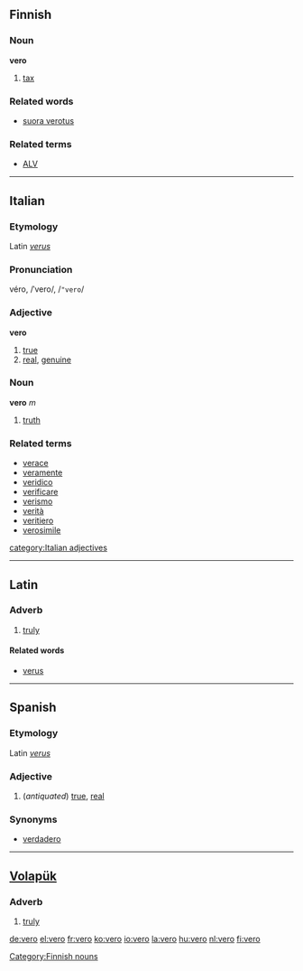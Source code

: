 ==Finnish==
===Noun===
'''vero'''

# [[tax]]

===Related words===
*[[suora verotus]]

===Related terms===
*[[ALV]]

[[Category:Finnish nouns]]

----

==Italian==
===Etymology===
Latin ''[[verus]]''
===Pronunciation===
véro, /ˈvero/, /<tt>"vero</tt>/
===Adjective===
'''vero'''

# [[true]]
# [[real]], [[genuine]]

===Noun===
'''vero''' ''m''

# [[truth]]

===Related terms===
*[[verace]]
*[[veramente]]
*[[veridico]]
*[[verificare]]
*[[verismo]]
*[[verità]]
*[[veritiero]]
*[[verosimile]]

[[category:Italian adjectives]]
----

==Latin==
===Adverb===
#[[truly]]

====Related words====
*[[verus]]

----

== Spanish ==
=== Etymology ===
Latin ''[[verus]]''
=== Adjective ===
{{es-adj|feminine=vera}}
# (''antiquated'') [[true]], [[real]]
=== Synonyms ===
* [[verdadero]]

----

== [[Volapük]] == 
=== Adverb === 
# [[truly]]

[[de:vero]]
[[el:vero]]
[[fr:vero]]
[[ko:vero]]
[[io:vero]]
[[la:vero]]
[[hu:vero]]
[[nl:vero]]
[[fi:vero]]